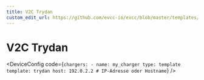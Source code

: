 ```yaml
---
title: V2C Trydan
custom_edit_url: https://github.com/evcc-io/evcc/blob/master/templates/definition/charger/trydan.yaml
---
```



# V2C Trydan

<DeviceFeatures features="sponsorship" />

<DeviceConfig code={`chargers:
    - name: my_charger
      type: template
      template: trydan
      host: 192.0.2.2 # IP-Adresse oder Hostname`}  />

<SponsorshipRequired />

